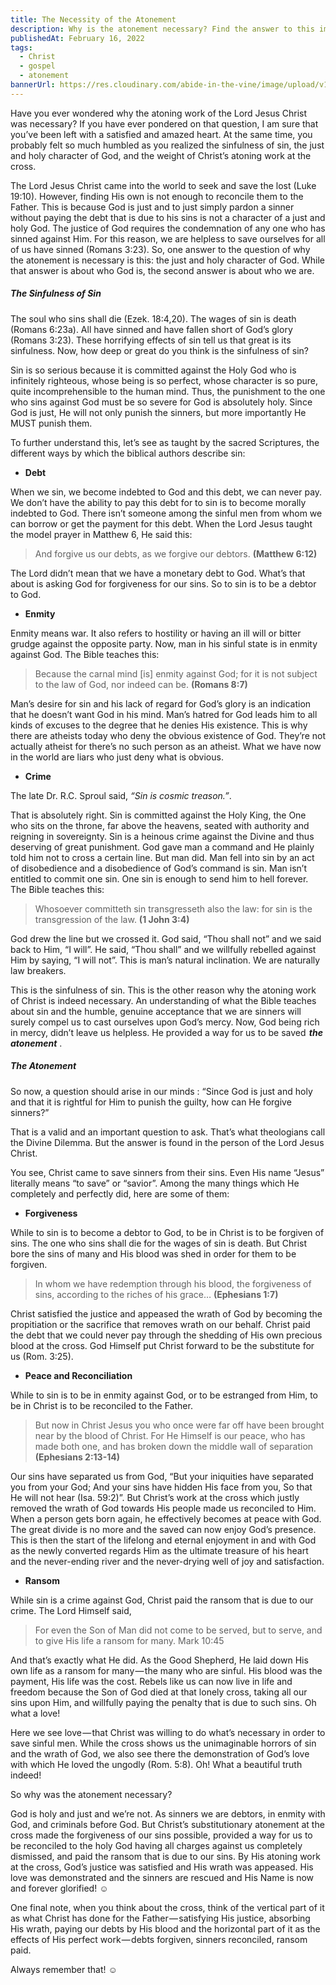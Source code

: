 ```yaml
---
title: The Necessity of the Atonement
description: Why is the atonement necessary? Find the answer to this important theological question why Christ's substitutionary atonement was necessary to save sinners.
publishedAt: February 16, 2022
tags:
  - Christ
  - gospel
  - atonement
bannerUrl: https://res.cloudinary.com/abide-in-the-vine/image/upload/v1645009007/atonement_6990f67895.jpg
---
```


Have you ever wondered why the atoning work of the Lord Jesus Christ was necessary? If you have ever pondered on that question, I am sure that you’ve been left with a satisfied and amazed heart. At the same time, you probably felt so much humbled as you realized the sinfulness of sin, the just and holy character of God, and the weight of Christ’s atoning work at the cross.

The Lord Jesus Christ came into the world to seek and save the lost (Luke 19:10). However, finding His own is not enough to reconcile them to the Father. This is because God is just and to just simply pardon a sinner without paying the debt that is due to his sins is not a character of a just and holy God. The justice of God requires the condemnation of any one who has sinned against Him. For this reason, we are helpless to save ourselves for all of us have sinned (Romans 3:23). So, one answer to the question of why the atonement is necessary is this: the just and holy character of God. While that answer is about who God is, the second answer is about who we are.

##### **The Sinfulness of Sin**

The soul who sins shall die (Ezek. 18:4,20). The wages of sin is death (Romans 6:23a). All have sinned and have fallen short of God’s glory (Romans 3:23). These horrifying effects of sin tell us that great is its sinfulness. Now, how deep or great do you think is the sinfulness of sin?

Sin is so serious because it is committed against the Holy God who is infinitely righteous, whose being is so perfect, whose character is so pure, quite incomprehensible to the human mind. Thus, the punishment to the one who sins against God must be so severe for God is absolutely holy. Since God is just, He will not only punish the sinners, but more importantly He MUST punish them.

To further understand this, let’s see as taught by the sacred Scriptures, the different ways by which the biblical authors describe sin:

- **Debt**

When we sin, we become indebted to God and this debt, we can never pay. We don’t have the ability to pay this debt for to sin is to become morally indebted to God. There isn’t someone among the sinful men from whom we can borrow or get the payment for this debt.
When the Lord Jesus taught the model prayer in Matthew 6, He said this:

> And forgive us our debts, as we forgive our debtors.
> **(Matthew 6:12)**

The Lord didn’t mean that we have a monetary debt to God. What’s that about is asking God for forgiveness for our sins. So to sin is to be a debtor to God.

- **Enmity**

Enmity means war. It also refers to hostility or having an ill will or bitter grudge against the opposite party. Now, man in his sinful state is in enmity against God. The Bible teaches this:

> Because the carnal mind [is] enmity against God; for it is not subject to the law of God, nor indeed can be.
> **(Romans 8:7)**

Man’s desire for sin and his lack of regard for God’s glory is an indication that he doesn’t want God in his mind. Man’s hatred for God leads him to all kinds of excuses to the degree that he denies His existence. This is why there are atheists today who deny the obvious existence of God. They’re not actually atheist for there’s no such person as an atheist. What we have now in the world are liars who just deny what is obvious.

- **Crime**

The late Dr. R.C. Sproul said, _“Sin is cosmic treason.”_.

That is absolutely right. Sin is committed against the Holy King, the One who sits on the throne, far above the heavens, seated with authority and reigning in sovereignty. Sin is a heinous crime against the Divine and thus deserving of great punishment. God gave man a command and He plainly told him not to cross a certain line. But man did. Man fell into sin by an act of disobedience and a disobedience of God’s command is sin. Man isn’t entitled to commit one sin. One sin is enough to send him to hell forever. The Bible teaches this:

> Whosoever committeth sin transgresseth also the law: for sin is the transgression of the law.
> **(1 John 3:4)**

God drew the line but we crossed it. God said, “Thou shall not” and we said back to Him, “I will”. He said, “Thou shall” and we willfully rebelled against Him by saying, “I will not”. This is man’s natural inclination. We are naturally law breakers.

This is the sinfulness of sin. This is the other reason why the atoning work of Christ is indeed necessary. An understanding of what the Bible teaches about sin and the humble, genuine acceptance that we are sinners will surely compel us to cast ourselves upon God’s mercy. Now, God being rich in mercy, didn’t leave us helpless. He provided a way for us to be saved  **_the atonement_** .

##### **The Atonement**

So now, a question should arise in our minds : “Since God is just and holy and that it is rightful for Him to punish the guilty, how can He forgive sinners?”

That is a valid and an important question to ask. That’s what theologians call the Divine Dilemma. But the answer is found in the person of the Lord Jesus Christ.

You see, Christ came to save sinners from their sins. Even His name “Jesus” literally means “to save” or “savior”. Among the many things which He completely and perfectly did, here are some of them:

- **Forgiveness**

While to sin is to become a debtor to God, to be in Christ is to be forgiven of sins. The one who sins shall die for the wages of sin is death. But Christ bore the sins of many and His blood was shed in order for them to be forgiven.

> In whom we have redemption through his blood, the forgiveness of sins, according to the riches of his grace…
> **(Ephesians 1:7)**

Christ satisfied the justice and appeased the wrath of God by becoming the propitiation or the sacrifice that removes wrath on our behalf. Christ paid the debt that we could never pay through the shedding of His own precious blood at the cross. God Himself put Christ forward to be the substitute for us (Rom. 3:25).

- **Peace and Reconciliation**

While to sin is to be in enmity against God, or to be estranged from Him, to be in Christ is to be reconciled to the Father.

> But now in Christ Jesus you who once were far off have been brought near by the blood of Christ. For He Himself is our peace, who has made both one, and has broken down the middle wall of separation
> **(Ephesians 2:13-14)**

Our sins have separated us from God, “But your iniquities have separated you from your God; And your sins have hidden His face from you, So that He will not hear (Isa. 59:2)”. But Christ’s work at the cross which justly removed the wrath of God towards His people made us reconciled to Him. When a person gets born again, he effectively becomes at peace with God. The great divide is no more and the saved can now enjoy God’s presence. This is then the start of the lifelong and eternal enjoyment in and with God as the newly converted regards Him as the ultimate treasure of his heart and the never-ending river and the never-drying well of joy and satisfaction.

- **Ransom**

While sin is a crime against God, Christ paid the ransom that is due to our crime. The Lord Himself said,

> For even the Son of Man did not come to be served, but to serve, and to give His life a ransom for many.
> Mark 10:45

And that’s exactly what He did. As the Good Shepherd, He laid down His own life as a ransom for many — the many who are sinful. His blood was the payment, His life was the cost. Rebels like us can now live in life and freedom because the Son of God died at that lonely cross, taking all our sins upon Him, and willfully paying the penalty that is due to such sins. Oh what a love!

Here we see love — that Christ was willing to do what’s necessary in order to save sinful men. While the cross shows us the unimaginable horrors of sin and the wrath of God, we also see there the demonstration of God’s love with which He loved the ungodly (Rom. 5:8). Oh! What a beautiful truth indeed!

So why was the atonement necessary?

God is holy and just and we’re not. As sinners we are debtors, in enmity with God, and criminals before God. But Christ’s substitutionary atonement at the cross made the forgiveness of our sins possible, provided a way for us to be reconciled to the holy God having all charges against us completely dismissed, and paid the ransom that is due to our sins. By His atoning work at the cross, God’s justice was satisfied and His wrath was appeased. His love was demonstrated and the sinners are rescued and His Name is now and forever glorified! ☺

One final note, when you think about the cross, think of the vertical part of it as what Christ has done for the Father — satisfying His justice, absorbing His wrath, paying our debts by His blood and the horizontal part of it as the effects of His perfect work — debts forgiven, sinners reconciled, ransom paid.

Always remember that! ☺
